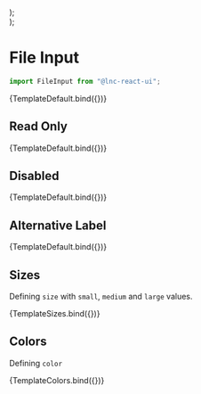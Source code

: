 
<Meta title="Basic Inputs/File Input" component={FileInput} />


  <div style={{ display: "flex", flexDirection: "column", gap: "12px" }}>
    <FileInput {...args} size="small" />
    <FileInput {...args} size="medium" />
    <FileInput {...args} size="large" />
  </div>
);

  <div style={{ display: "flex", flexDirection: "column", gap: "12px" }}>
    <FileInput {...args} color="primary" />
    <FileInput {...args} color="secondary" />
    <FileInput {...args} color="success" />
    <FileInput {...args} color="warning" />
    <FileInput {...args} color="danger" />
    <FileInput {...args} color="info" />
  </div>
);

# File Input
```jsx
import FileInput from "@lnc-react-ui";
```

<Canvas withSource="open">
  <Story name="Default" args={{id: "fildde1"}}>
    {TemplateDefault.bind({})}
  </Story>
</Canvas>

<ArgsTable story="Default" />

## Read Only

<Canvas>
  <Story
    name="Read Only"
    args={{
      readOnly: true,
      placeholder: "Type text here",
      style: { width: "300px" },
    }}
  >
    {TemplateDefault.bind({})}
  </Story>
</Canvas>

## Disabled

<Canvas withSource="open">
  <Story
    name="Disabled"
    args={{
      disabled: true,
      placeholder: "Disabled",
      style: { width: "300px" },
    }}
  >
    {TemplateDefault.bind({})}
  </Story>
</Canvas>

## Alternative Label

<Canvas withSource="open">
  <Story
    name="Alternative Label"
    args={{
      label: "Please Select File",
    }}
  >
    {TemplateDefault.bind({})}
  </Story>
</Canvas>

## Sizes

Defining `size` with `small`, `medium` and `large` values.

<Canvas>
  <Story name="Sizes" args={{}}>
    {TemplateSizes.bind({})}
  </Story>
</Canvas>

## Colors

Defining `color`

<Canvas>
  <Story name="Colors" args={{}}>
    {TemplateColors.bind({})}
  </Story>
</Canvas>
